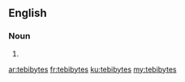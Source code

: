==English==

===Noun===
{{head|en}}

# {{plural of|tebibyte}}

[[ar:tebibytes]]
[[fr:tebibytes]]
[[ku:tebibytes]]
[[my:tebibytes]]